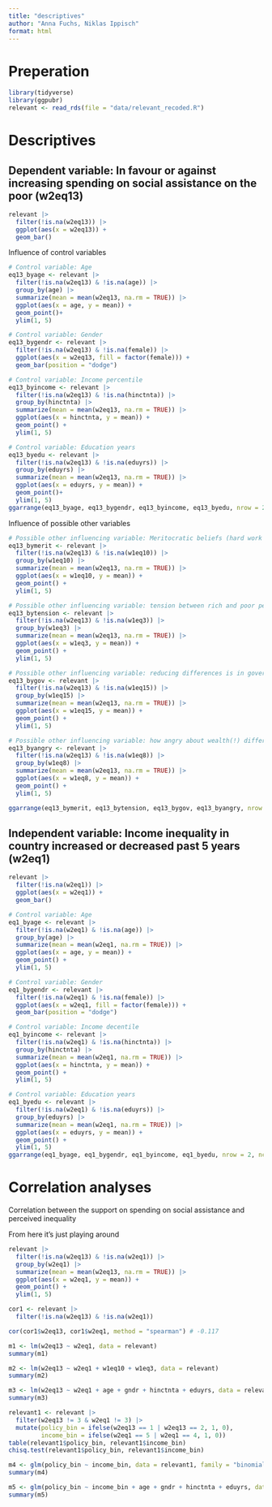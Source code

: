 ```yaml
---
title: "descriptives"
author: "Anna Fuchs, Niklas Ippisch"
format: html
---
```


# Preperation
```r
library(tidyverse)
library(ggpubr)
relevant <- read_rds(file = "data/relevant_recoded.R")
```


# Descriptives

## Dependent variable: In favour or against increasing spending on social assistance on the poor (w2eq13)
```r
relevant |> 
  filter(!is.na(w2eq13)) |> 
  ggplot(aes(x = w2eq13)) +
  geom_bar()
```

Influence of control variables

```r
# Control variable: Age
eq13_byage <- relevant |> 
  filter(!is.na(w2eq13) & !is.na(age)) |> 
  group_by(age) |> 
  summarize(mean = mean(w2eq13, na.rm = TRUE)) |> 
  ggplot(aes(x = age, y = mean)) +
  geom_point()+
  ylim(1, 5)

# Control variable: Gender
eq13_bygendr <- relevant |> 
  filter(!is.na(w2eq13) & !is.na(female)) |> 
  ggplot(aes(x = w2eq13, fill = factor(female))) +
  geom_bar(position = "dodge")

# Control variable: Income percentile
eq13_byincome <- relevant |> 
  filter(!is.na(w2eq13) & !is.na(hinctnta)) |> 
  group_by(hinctnta) |> 
  summarize(mean = mean(w2eq13, na.rm = TRUE)) |> 
  ggplot(aes(x = hinctnta, y = mean)) +
  geom_point() +
  ylim(1, 5)

# Control variable: Education years
eq13_byedu <- relevant |> 
  filter(!is.na(w2eq13) & !is.na(eduyrs)) |> 
  group_by(eduyrs) |> 
  summarize(mean = mean(w2eq13, na.rm = TRUE)) |> 
  ggplot(aes(x = eduyrs, y = mean)) +
  geom_point()+
  ylim(1, 5)
ggarrange(eq13_byage, eq13_bygendr, eq13_byincome, eq13_byedu, nrow = 2, ncol = 2)
```

Influence of possible other variables

```r
# Possible other influencing variable: Meritocratic beliefs (hard work important for success, w1eq10)
eq13_bymerit <- relevant |> 
  filter(!is.na(w2eq13) & !is.na(w1eq10)) |> 
  group_by(w1eq10) |> 
  summarize(mean = mean(w2eq13, na.rm = TRUE)) |> 
  ggplot(aes(x = w1eq10, y = mean)) +
  geom_point() +
  ylim(1, 5)

# Possible other influencing variable: tension between rich and poor people, w1eq3
eq13_bytension <- relevant |> 
  filter(!is.na(w2eq13) & !is.na(w1eq3)) |> 
  group_by(w1eq3) |> 
  summarize(mean = mean(w2eq13, na.rm = TRUE)) |> 
  ggplot(aes(x = w1eq3, y = mean)) +
  geom_point() +
  ylim(1, 5)

# Possible other influencing variable: reducing differences is in government's responsibility, w1eq15
eq13_bygov <- relevant |> 
  filter(!is.na(w2eq13) & !is.na(w1eq15)) |> 
  group_by(w1eq15) |> 
  summarize(mean = mean(w2eq13, na.rm = TRUE)) |> 
  ggplot(aes(x = w1eq15, y = mean)) +
  geom_point() +
  ylim(1, 5)

# Possible other influencing variable: how angry about wealth(!) differences, w1eq8
eq13_byangry <- relevant |> 
  filter(!is.na(w2eq13) & !is.na(w1eq8)) |> 
  group_by(w1eq8) |> 
  summarize(mean = mean(w2eq13, na.rm = TRUE)) |> 
  ggplot(aes(x = w1eq8, y = mean)) +
  geom_point() +
  ylim(1, 5)

ggarrange(eq13_bymerit, eq13_bytension, eq13_bygov, eq13_byangry, nrow = 2, ncol = 2)

```


## Independent variable: Income inequality in country increased or decreased past 5 years (w2eq1)
```r
relevant |> 
  filter(!is.na(w2eq1)) |> 
  ggplot(aes(x = w2eq1)) +
  geom_bar()
```

```r
# Control variable: Age
eq1_byage <- relevant |> 
  filter(!is.na(w2eq1) & !is.na(age)) |> 
  group_by(age) |> 
  summarize(mean = mean(w2eq1, na.rm = TRUE)) |> 
  ggplot(aes(x = age, y = mean)) +
  geom_point() +
  ylim(1, 5)

# Control variable: Gender
eq1_bygendr <- relevant |> 
  filter(!is.na(w2eq1) & !is.na(female)) |> 
  ggplot(aes(x = w2eq1, fill = factor(female))) +
  geom_bar(position = "dodge")

# Control variable: Income decentile
eq1_byincome <- relevant |> 
  filter(!is.na(w2eq1) & !is.na(hinctnta)) |> 
  group_by(hinctnta) |> 
  summarize(mean = mean(w2eq1, na.rm = TRUE)) |> 
  ggplot(aes(x = hinctnta, y = mean)) +
  geom_point() +
  ylim(1, 5)

# Control variable: Education years
eq1_byedu <- relevant |> 
  filter(!is.na(w2eq1) & !is.na(eduyrs)) |> 
  group_by(eduyrs) |> 
  summarize(mean = mean(w2eq1, na.rm = TRUE)) |> 
  ggplot(aes(x = eduyrs, y = mean)) +
  geom_point() +
  ylim(1, 5)
ggarrange(eq1_byage, eq1_bygendr, eq1_byincome, eq1_byedu, nrow = 2, ncol = 2)
```

# Correlation analyses

Correlation between the support on spending on social assistance and perceived inequality

From here it's just playing around

```r
relevant |> 
  filter(!is.na(w2eq13) & !is.na(w2eq1)) |> 
  group_by(w2eq1) |> 
  summarize(mean = mean(w2eq13, na.rm = TRUE)) |> 
  ggplot(aes(x = w2eq1, y = mean)) +
  geom_point() +
  ylim(1, 5)
```

```r
cor1 <- relevant |> 
  filter(!is.na(w2eq13) & !is.na(w2eq1))

cor(cor1$w2eq13, cor1$w2eq1, method = "spearman") # -0.117

m1 <- lm(w2eq13 ~ w2eq1, data = relevant)
summary(m1)

```

```r

m2 <- lm(w2eq13 ~ w2eq1 + w1eq10 + w1eq3, data = relevant)
summary(m2)
```

```r
m3 <- lm(w2eq13 ~ w2eq1 + age + gndr + hinctnta + eduyrs, data = relevant)
summary(m3)
```

```r
relevant1 <- relevant |> 
  filter(w2eq13 != 3 & w2eq1 != 3) |> 
  mutate(policy_bin = ifelse(w2eq13 == 1 | w2eq13 == 2, 1, 0),
         income_bin = ifelse(w2eq1 == 5 | w2eq1 == 4, 1, 0))
table(relevant1$policy_bin, relevant1$income_bin)
chisq.test(relevant1$policy_bin, relevant1$income_bin)
```

```r
m4 <- glm(policy_bin ~ income_bin, data = relevant1, family = "binomial")
summary(m4)

m5 <- glm(policy_bin ~ income_bin + age + gndr + hinctnta + eduyrs, data = relevant1, family = "binomial")
summary(m5)
```

